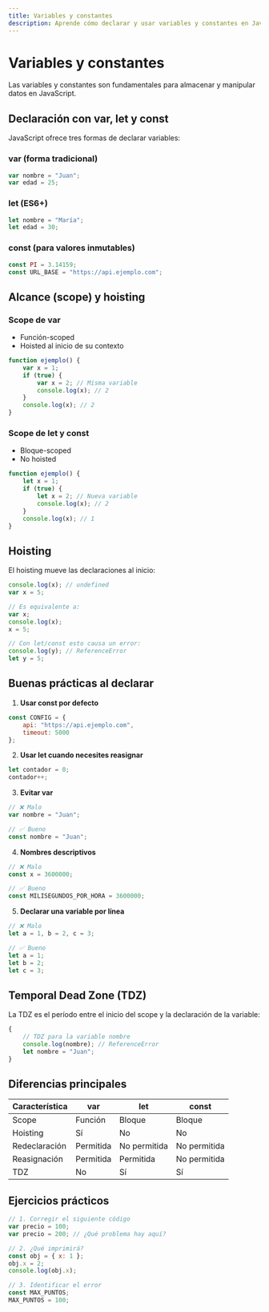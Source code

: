 ```yaml
---
title: Variables y constantes
description: Aprende cómo declarar y usar variables y constantes en JavaScript.
---
```



# Variables y constantes <Badge text="Fundamental" variant="success" />

<Aside type="tip">
  Las variables y constantes son fundamentales para almacenar y manipular datos en JavaScript.
</Aside>

## Declaración con var, let y const <Badge text="Importante" variant="danger" />

JavaScript ofrece tres formas de declarar variables:

### var (forma tradicional)
```javascript
var nombre = "Juan";
var edad = 25;
```

### let (ES6+)
```javascript
let nombre = "María";
let edad = 30;
```

### const (para valores inmutables)
```javascript
const PI = 3.14159;
const URL_BASE = "https://api.ejemplo.com";
```

## Alcance (scope) y hoisting

### Scope de var
- Función-scoped
- Hoisted al inicio de su contexto

```javascript
function ejemplo() {
    var x = 1;
    if (true) {
        var x = 2; // Misma variable
        console.log(x); // 2
    }
    console.log(x); // 2
}
```

### Scope de let y const
- Bloque-scoped
- No hoisted

```javascript
function ejemplo() {
    let x = 1;
    if (true) {
        let x = 2; // Nueva variable
        console.log(x); // 2
    }
    console.log(x); // 1
}
```

## Hoisting

El hoisting mueve las declaraciones al inicio:

```javascript
console.log(x); // undefined
var x = 5;

// Es equivalente a:
var x;
console.log(x);
x = 5;

// Con let/const esto causa un error:
console.log(y); // ReferenceError
let y = 5;
```

## Buenas prácticas al declarar

1. **Usar const por defecto**
```javascript
const CONFIG = {
    api: "https://api.ejemplo.com",
    timeout: 5000
};
```

2. **Usar let cuando necesites reasignar**
```javascript
let contador = 0;
contador++;
```

3. **Evitar var**
```javascript
// ❌ Malo
var nombre = "Juan";

// ✅ Bueno
const nombre = "Juan";
```

4. **Nombres descriptivos**
```javascript
// ❌ Malo
const x = 3600000;

// ✅ Bueno
const MILISEGUNDOS_POR_HORA = 3600000;
```

5. **Declarar una variable por línea**
```javascript
// ❌ Malo
let a = 1, b = 2, c = 3;

// ✅ Bueno
let a = 1;
let b = 2;
let c = 3;
```

## Temporal Dead Zone (TDZ)

La TDZ es el período entre el inicio del scope y la declaración de la variable:

```javascript
{
    // TDZ para la variable nombre
    console.log(nombre); // ReferenceError
    let nombre = "Juan";
}
```

## Diferencias principales

| Característica | var | let | const |
|----------------|-----|-----|-------|
| Scope | Función | Bloque | Bloque |
| Hoisting | Sí | No | No |
| Redeclaración | Permitida | No permitida | No permitida |
| Reasignación | Permitida | Permitida | No permitida |
| TDZ | No | Sí | Sí |

## Ejercicios prácticos

```javascript
// 1. Corregir el siguiente código
var precio = 100;
var precio = 200; // ¿Qué problema hay aquí?

// 2. ¿Qué imprimirá?
const obj = { x: 1 };
obj.x = 2;
console.log(obj.x);

// 3. Identificar el error
const MAX_PUNTOS;
MAX_PUNTOS = 100;
```
